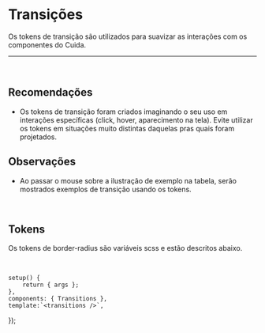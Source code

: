 
<Meta of={TransiçõesStories} />

# Transições

Os tokens de transição são utilizados para suavizar as interações com os componentes
do Cuida.

<hr />

<br />

## Recomendações

* Os tokens de transição foram criados imaginando o seu uso em interações específicas (click, hover, aparecimento na tela).
  Evite utilizar os tokens em situações muito distintas daquelas pras quais foram projetados.

## Observações

* Ao passar o mouse sobre a ilustração de exemplo na tabela, serão mostrados exemplos de transição usando os tokens.

<br />

## Tokens

Os tokens de border-radius são variáveis scss e estão descritos abaixo.

<br />

	setup() {
		return { args };
	},
	components: { Transitions },
	template:`<transitions />`,
});

<Story of={TransiçõesStories.Transições} />
